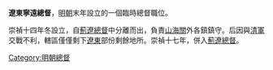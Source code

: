 '''遼東寧遠總督'''，[[明朝|明朝]]末年設立的一個臨時總督職位。

崇禎十四年冬設立，自[[薊遼總督|薊遼總督]]中分離而出，負責[[山海關|山海關]]外各鎮鎮守。后因與[[清軍|清軍]]交戰不利，轄區僅僅剩下[[遼東|遼東]]部份剩餘地所。崇禎十七年，併入[[薊遼總督|薊遼總督]]。

{{明朝小作品}}
{{明朝總督}}

[[Category:明朝總督|Category:明朝總督]]